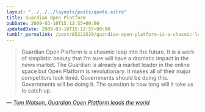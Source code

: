 ```yaml
---
layout: "../../../layouts/posts/quote.astro"
title: Guardian Open Platform
pubDate: 2009-03-10T15:12:55+00:00
updatedDate: 2009-03-10T15:12:55+00:00
tumblr_permalink: /post/85222529/guardian-open-platform-is-a-chasmic-leap-into-the
---
```


> Guardian Open Platform is a chasmic leap into the future. It is a work of simplistic beauty that I’m sure will have a dramatic impact in the news market. The Guardian is already a market leader in the online space but Open Platform is revolutionary. It makes all of their major competitors look timid. Governments should be doing this. Governments will be doing it. The question is how long will it take us to catch up.

— <cite>[Tom Watson, _Guardian Open Platform leads the world_](http://www.tom-watson.co.uk/2009/03/guardian-open-platform/)</cite>
